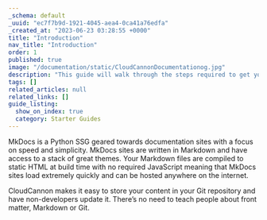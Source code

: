 ```yaml
---
_schema: default
_uuid: "ec7f7b9d-1921-4045-aea4-0ca41a76edfa"
_created_at: "2023-06-23 03:28:55 +0000"
title: "Introduction"
nav_title: "Introduction"
order: 1
published: true
image: "/documentation/static/CloudCannonDocumentationog.jpg"
description: "This guide will walk through the steps required to get your MkDocs site built, editable and live on CloudCannon."
tags: []
related_articles: null
related_links: []
guide_listing:
  show_on_index: true
  category: Starter Guides
---
```


MkDocs is a Python SSG geared towards documentation sites with a focus on speed and simplicity.
MkDocs sites are written in Markdown and have access to a stack of great themes.
Your Markdown files are compiled to static HTML at build time with no required JavaScript meaning
that MkDocs sites load extremely quickly and can be hosted anywhere on the internet.

CloudCannon makes it easy to store your content in your Git repository and have non-developers update it.
There’s no need to teach people about front matter, Markdown or Git.
